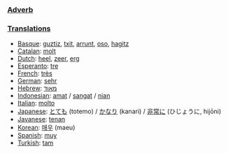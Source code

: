 ===[[Adverb]]===


===[[Translation]]s===
*[[Basque]]: [[guztiz]], [[txit]], [[arrunt]], [[oso]], [[hagitz]]
*[[Catalan]]: [[molt]]
*[[Dutch]]: [[heel]], [[zeer]], [[erg]]
*[[Esperanto]]: [[tre]]
*[[French]]: [[très]]
*[[German]]: [[sehr]]
*[[Hebrew]]: [[מאוד]]
*[[Indonesian]]: [[amat]] / [[sangat]] / [[nian]]
*[[Italian]]: [[molto]]
*[[Japanese]]: [[とても]] (totemo) / [[かなり]] (kanari) / [[非常に]] (ひじょうに, hijōni)
*[[Javanese]]: [[tenan]]
*[[Korean]]: [[매우]] (maeu)
*[[Spanish]]: [[muy]]
*[[Turkish]]: [[tam]]